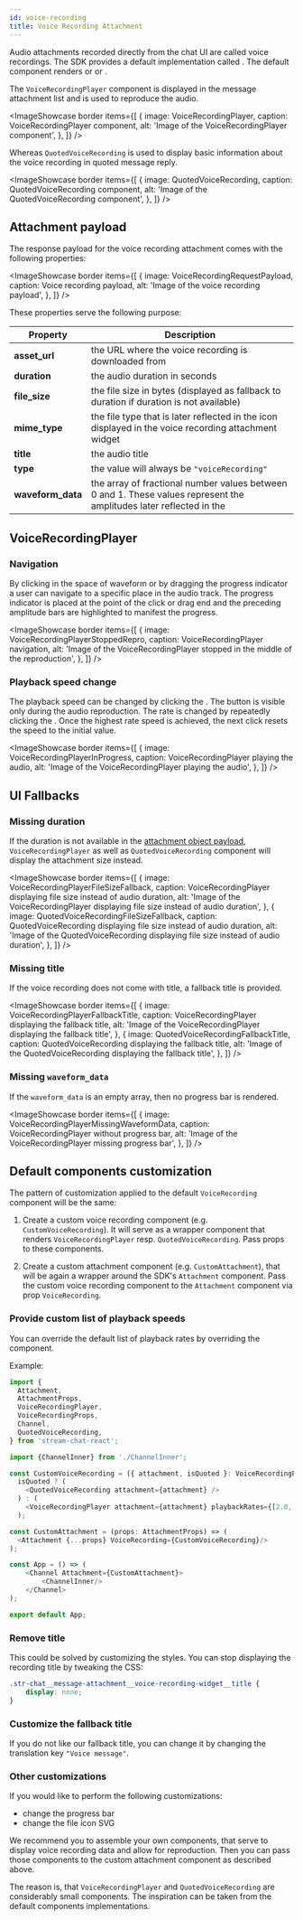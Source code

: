 ```yaml
---
id: voice-recording
title: Voice Recording Attachment
---
```





Audio attachments recorded directly from the chat UI are called voice recordings. The SDK provides a default implementation called <GHComponentLink text='VoiceRecording' path='/Attachment/VoiceRecording.tsx'/>. The default component renders or <GHComponentLink text='VoiceRecordingPlayer component' path='/Attachment/VoiceRecording.tsx'/> or <GHComponentLink text='QuotedVoiceRecording' path='/Attachment/VoiceRecording.tsx'/>.

The `VoiceRecordingPlayer` component is displayed in the message attachment list and is used to reproduce the audio.

<ImageShowcase
    border
    items={[
        {
            image: VoiceRecordingPlayer,
            caption: <span>VoiceRecordingPlayer component</span>,
            alt: 'Image of the VoiceRecordingPlayer component',
        },
    ]}
/>

Whereas `QuotedVoiceRecording` is used to display basic information about the voice recording in quoted message reply.

<ImageShowcase
    border
    items={[
        {
            image: QuotedVoiceRecording,
            caption: <span>QuotedVoiceRecording component</span>,
            alt: 'Image of the QuotedVoiceRecording component',
        },
    ]}
/>

## Attachment payload

The response payload for the voice recording attachment comes with the following properties:

<ImageShowcase
    border
    items={[
        {
            image: VoiceRecordingRequestPayload,
            caption: <span>Voice recording payload</span>,
            alt: 'Image of the voice recording payload',
        },
    ]}
/>

These properties serve the following purpose:

| Property          | Description                                                                                                                                                                                                     |
|-------------------|-----------------------------------------------------------------------------------------------------------------------------------------------------------------------------------------------------------------|
| **asset_url**     | the URL where the voice recording is downloaded from                                                                                                                                                            |
| **duration**      | the audio duration in seconds                                                                                                                                                                                   |
| **file_size**     | the file size in bytes (displayed as fallback to duration if duration is not available)                                                                                                                         |
| **mime_type**     | the file type that is later reflected in the icon displayed in the voice recording attachment widget                                                                                                            |
| **title**         | the audio title                                                                                                                                                                                                 |
| **type**          | the value will always be `"voiceRecording"`                                                                                                                                                                     |
| **waveform_data** | the array of fractional number values between 0 and 1. These values represent the amplitudes later reflected in the <GHComponentLink text='WaveProgressBar' path='/Attachment/components/WaveProgressBar.tsx'/> |

## VoiceRecordingPlayer

### Navigation

By clicking in the space of waveform or by dragging the progress indicator a user can navigate to a specific place in the audio track. The progress indicator is placed at the point of the click or drag end and the preceding amplitude bars are highlighted to manifest the progress.

<ImageShowcase
    border
    items={[
        {
            image: VoiceRecordingPlayerStoppedRepro,
            caption: <span>VoiceRecordingPlayer navigation</span>,
            alt: 'Image of the VoiceRecordingPlayer stopped in the middle of the reproduction',
        },
    ]}
/>

### Playback speed change

The playback speed can be changed by clicking the  <GHComponentLink text='PlaybackRateButton' path='/Attachment/components/PlaybackRateButton.tsx'/>. The button is visible only during the audio reproduction. The rate is changed by repeatedly clicking the <GHComponentLink text='PlaybackRateButton' path='/Attachment/components/PlaybackRateButton.tsx'/>. Once the highest rate speed is achieved, the next click resets the speed to the initial value.

<ImageShowcase
    border
    items={[
        {
            image: VoiceRecordingPlayerInProgress,
            caption: <span>VoiceRecordingPlayer playing the audio</span>,
            alt: 'Image of the VoiceRecordingPlayer playing the audio',
        },
    ]}
/>

## UI Fallbacks

### Missing duration

If the duration is not available in the [attachment object payload](./#attachment-payload), `VoiceRecordingPlayer` as well as `QuotedVoiceRecording` component will display the attachment size instead.

<ImageShowcase
    border
    items={[
        {
            image: VoiceRecordingPlayerFileSizeFallback,
            caption: <span>VoiceRecordingPlayer displaying file size instead of audio duration</span>,
            alt: 'Image of the VoiceRecordingPlayer displaying file size instead of audio duration',
        },
        {
            image: QuotedVoiceRecordingFileSizeFallback,
            caption: <span>QuotedVoiceRecording displaying file size instead of audio duration</span>,
            alt: 'Image of the QuotedVoiceRecording displaying file size instead of audio duration',
        },
    ]}
/>


### Missing title

If the voice recording does not come with title, a fallback title is provided.

<ImageShowcase
    border
    items={[
        {
            image: VoiceRecordingPlayerFallbackTitle,
            caption: <span>VoiceRecordingPlayer displaying the fallback title</span>,
            alt: 'Image of the VoiceRecordingPlayer displaying the fallback title',
        },
        {
            image: QuotedVoiceRecordingFallbackTitle,
            caption: <span>QuotedVoiceRecording displaying the fallback title</span>,
            alt: 'Image of the QuotedVoiceRecording displaying the fallback title',
        },
    ]}
/>

### Missing `waveform_data`

If the `waveform_data` is an empty array, then no progress bar is rendered.

<ImageShowcase
    border
    items={[
        {
            image: VoiceRecordingPlayerMissingWaveformData,
            caption: <span>VoiceRecordingPlayer without progress bar</span>,
            alt: 'Image of the VoiceRecordingPlayer missing progress bar',
        },
    ]}
/>

## Default components customization

The pattern of customization applied to the default `VoiceRecording` component will be the same:

1. Create a custom voice recording component (e.g. `CustomVoiceRecording`). It will serve as a wrapper component that renders `VoiceRecordingPlayer` resp. `QuotedVoiceRecording`. Pass props to these components.

2. Create a custom attachment component (e.g. `CustomAttachment`), that will be again a wrapper around the SDK's `Attachment` component. Pass the custom voice recording component to the `Attachment` component via prop `VoiceRecording`.

### Provide custom list of playback speeds

You can override the default list of playback rates by overriding the <GHComponentLink text='VoiceRecording' path='/Attachment/VoiceRecording.tsx'/> component.

Example:

```typescript jsx
import {
  Attachment,
  AttachmentProps,
  VoiceRecordingPlayer,
  VoiceRecordingProps,
  Channel,
  QuotedVoiceRecording,
} from 'stream-chat-react';

import {ChannelInner} from './ChannelInner';

const CustomVoiceRecording = ({ attachment, isQuoted }: VoiceRecordingProps) =>
  isQuoted ? (
    <QuotedVoiceRecording attachment={attachment} />
  ) : (
    <VoiceRecordingPlayer attachment={attachment} playbackRates={[2.0, 3.0]}  />
  );

const CustomAttachment = (props: AttachmentProps) => (
  <Attachment {...props} VoiceRecording={CustomVoiceRecording}/>
);

const App = () => (
    <Channel Attachment={CustomAttachment}>
        <ChannelInner/>
    </Channel>
);

export default App;
```

### Remove title

This could be solved by customizing the styles. You can stop displaying the recording title by tweaking the CSS:

```css
.str-chat__message-attachment__voice-recording-widget__title {
    display: none;
}
```

### Customize the fallback title

If you do not like our fallback title, you can change it by changing the translation key `"Voice message"`.

### Other customizations

If you would like to perform the following customizations:

- change the progress bar
- change the file icon SVG

We recommend you to assemble your own components, that serve to display voice recording data and allow for reproduction. Then you can pass those components to the custom attachment component as described above.

The reason is, that `VoiceRecordingPlayer` and `QuotedVoiceRecording` are considerably small components. The inspiration can be taken from the default components implementations.
